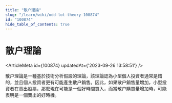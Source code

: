 ```yaml
---
title: "散户理論"
slug: "/learn/wiki/odd-lot-theory-100874"
id: "100874"
hide_table_of_contents: true
---
```



# 散户理論

<ArticleMeta id={100874} updatedAt={'2023-09-26 13:58:51'} />
<div className='border-solid border-b border-t-0 my-4 border-[var(--ifm-color-gray-300)]' />

散户理論是一種基於技術分析假設的理論，該理論認為小型個人投資者通常是錯的，並且個人投資者更有可能產生散户銷售。因此，如果散户銷售量增加，小型投資者在賣出股票，那麼現在可能是一個好時間買入，而當散户購買量增加時，可能表明是一個賣出的好時機。
